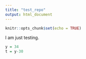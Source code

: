 ```yaml
---
title: "test_repo"
output: html_document
---
```


```r
knitr::opts_chunk$set(echo = TRUE)
```

I am just testing.

```r
y = 34
t = y-30
```

